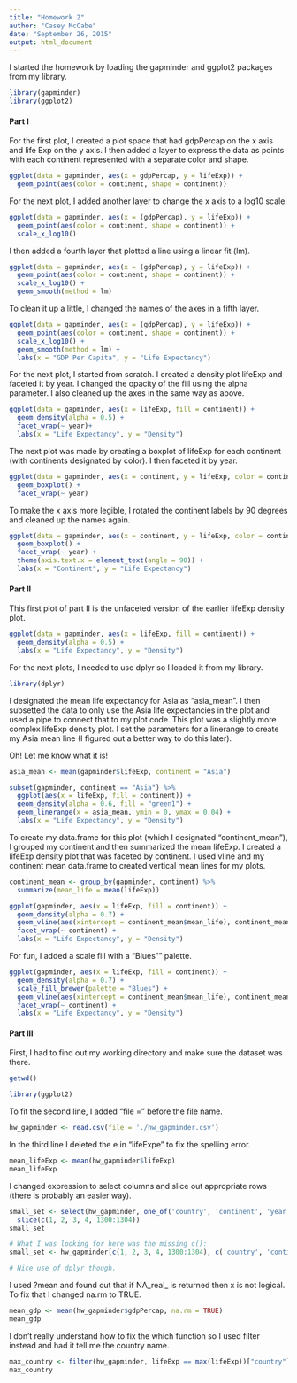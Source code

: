 ```yaml
---
title: "Homework 2"
author: "Casey McCabe"
date: "September 26, 2015"
output: html_document
---
```


I started the homework by loading the gapminder and ggplot2 packages from my library.

```r
library(gapminder)
library(ggplot2)
```

#### Part I ####

For the first plot, I created a plot space that had gdpPercap on the x axis and life Exp on the y axis.
I then added a layer to express the data as points with each continent represented with a separate color and shape.

```r
ggplot(data = gapminder, aes(x = gdpPercap, y = lifeExp)) +
  geom_point(aes(color = continent, shape = continent))
```

For the next plot, I added another layer to change the x axis to a log10 scale.

```r
ggplot(data = gapminder, aes(x = (gdpPercap), y = lifeExp)) +
  geom_point(aes(color = continent, shape = continent)) +
  scale_x_log10()
```

I then added a fourth layer that plotted a line using a linear fit (lm).

```r
ggplot(data = gapminder, aes(x = (gdpPercap), y = lifeExp)) +
  geom_point(aes(color = continent, shape = continent)) +
  scale_x_log10() +
  geom_smooth(method = lm) 
```

To clean it up a little, I changed the names of the axes in a fifth layer.

```r
ggplot(data = gapminder, aes(x = (gdpPercap), y = lifeExp)) +
  geom_point(aes(color = continent, shape = continent)) +
  scale_x_log10() +
  geom_smooth(method = lm) +
  labs(x = "GDP Per Capita", y = "Life Expectancy")
```

For the next plot, I started from scratch. I created a density plot lifeExp and faceted it by year. I changed the opacity of the fill using the alpha parameter. I also cleaned up the axes in the same way as above. 

```r
ggplot(data = gapminder, aes(x = lifeExp, fill = continent)) +
  geom_density(alpha = 0.5) +
  facet_wrap(~ year)+
  labs(x = "Life Expectancy", y = "Density")
```

The next plot was made by creating a boxplot of lifeExp for each continent (with continents designated by color). I then faceted it by year. 

```r
ggplot(data = gapminder, aes(x = continent, y = lifeExp, color = continent)) +
  geom_boxplot() +
  facet_wrap(~ year)
```

To make the x axis more legible, I rotated the continent labels by 90 degrees and cleaned up the names again.

```r
ggplot(data = gapminder, aes(x = continent, y = lifeExp, color = continent)) +
  geom_boxplot() +
  facet_wrap(~ year) +
  theme(axis.text.x = element_text(angle = 90)) +
  labs(x = "Continent", y = "Life Expectancy")
```


#### Part II ####

This first plot of part II is the unfaceted version of the earlier lifeExp density plot.

```r
ggplot(data = gapminder, aes(x = lifeExp, fill = continent)) +
  geom_density(alpha = 0.5) +
  labs(x = "Life Expectancy", y = "Density")
```

For the next plots, I needed to use dplyr so I loaded it from my library.

```r
library(dplyr)
```

I designated the mean life expectancy for Asia as "asia_mean". I then subsetted the data to only use the Asia life expectancies in the plot and used a pipe to connect that to my plot code. This plot was a slightly more complex lifeExp density plot. I set the parameters for a linerange to create my Asia mean line (I figured out a better way to do this later).

Oh! Let me know what it is!

```r
asia_mean <- mean(gapminder$lifeExp, continent = "Asia")

subset(gapminder, continent == "Asia") %>%
  ggplot(aes(x = lifeExp, fill = continent)) +
  geom_density(alpha = 0.6, fill = "green1") +
  geom_linerange(x = asia_mean, ymin = 0, ymax = 0.04) +
  labs(x = "Life Expectancy", y = "Density") 

```

To create my data.frame for this plot (which I designated "continent_mean"), I grouped my continent and then summarized the mean lifeExp. I created a lifeExp density plot that was faceted by continent. I used vline and my continent mean data.frame to created vertical mean lines for my plots.

```r
continent_mean <- group_by(gapminder, continent) %>%
  summarize(mean_life = mean(lifeExp))

ggplot(gapminder, aes(x = lifeExp, fill = continent)) +
  geom_density(alpha = 0.7) +
  geom_vline(aes(xintercept = continent_mean$mean_life), continent_mean) +
  facet_wrap(~ continent) +
  labs(x = "Life Expectancy", y = "Density")
```

For fun, I added a scale fill with a "Blues"" palette.

```r
ggplot(gapminder, aes(x = lifeExp, fill = continent)) +
  geom_density(alpha = 0.7) +
  scale_fill_brewer(palette = "Blues") +
  geom_vline(aes(xintercept = continent_mean$mean_life), continent_mean) +
  facet_wrap(~ continent) +
  labs(x = "Life Expectancy", y = "Density")
```


#### Part III ####

First, I had to find out my working directory and make sure the dataset was there.

```r
getwd()
```

```r
library(ggplot2)
```

To fit the second line, I added "file =" before the file name.

```r
hw_gapminder <- read.csv(file = './hw_gapminder.csv')
```

In the third line I deleted the e in "lifeExpe" to fix the spelling error.

```r
mean_lifeExp <- mean(hw_gapminder$lifeExp)
mean_lifeExp
```

I changed expression to select columns and slice out appropriate rows (there is probably an easier way).

```r
small_set <- select(hw_gapminder, one_of('country', 'continent', 'year')) %>%
  slice(c(1, 2, 3, 4, 1300:1304))
small_set

# What I was looking for here was the missing c():
small_set <- hw_gapminder[c(1, 2, 3, 4, 1300:1304), c('country', 'continent', 'year')]

# Nice use of dplyr though.
```

I used ?mean and found out that if NA_real_ is returned then x is not logical. To fix that I changed na.rm to TRUE.

```r
mean_gdp <- mean(hw_gapminder$gdpPercap, na.rm = TRUE)
mean_gdp
```

I don't really understand how to fix the which function so I used filter instead and had it tell me the country name.

```r
max_country <- filter(hw_gapminder, lifeExp == max(lifeExp))["country"]
max_country
```
